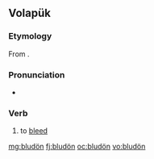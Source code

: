 ==Volapük==

===Etymology===
From {{l|vo|blud}}.

===Pronunciation===
* {{IPA|/bluˈdøn/|lang=vo}}

===Verb===
{{head|vo|verb}}

# to [[bleed]]

[[mg:bludön]]
[[fj:bludön]]
[[oc:bludön]]
[[vo:bludön]]